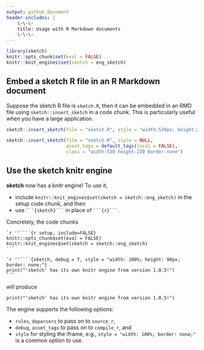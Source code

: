 ```yaml
---
output: github_document
header-includes: |
    \-\-\-  
    title: Usage with R Markdown documents  
    \-\-\-
---    
```


```r
library(sketch)
knitr::opts_chunk$set(eval = FALSE)
knitr::knit_engines$set(sketch = eng_sketch)
```

## Embed a sketch R file in an R Markdown document

Suppose the sketch R file is `sketch.R`, then it can be embedded in an RMD file using `sketch::insert_sketch` in a code chunk. This is particularly useful when you have a large application.

```r
sketch::insert_sketch(file = "sketch.R", style = "width:530px; height:220px; border:none;")
```

```r
sketch::insert_sketch(file = "sketch.R", style = NULL,
                      asset_tags = default_tags(local = FALSE),
                      class = "width-530 height-220 border-none")
```



## Use the sketch knitr engine

**sketch** now has a knitr engine! To use it,

- include `knitr::knit_engines$set(sketch = sketch::eng_sketch)` in the setup code chunk, and then
- use ```` ```{sketch}``` ```` in place of ```` ```{r}``` ````.

Concretely, the code chunks

````
`r ''````{r setup, include=FALSE}
knitr::opts_chunk$set(eval = FALSE)
knitr::knit_engines$set(sketch = sketch::eng_sketch)
```

`r ''````{sketch, debug = T, style = "width: 100%; height: 90px; border: none;"}
print("'sketch' has its own knitr engine from version 1.0.5!")
```
````

will produce

```sketch
print("'sketch' has its own knitr engine from version 1.0.5!")
```

The engine supports the following options:

- `rules`, `deparsers` to pass on to `source_r`,
- `debug`, `asset_tags` to pass on to `compile_r`, and
- `style` for styling the iframe, e.g., `style = "width: 100%; border: none;"` is a common option to use.


<link href="../css/docs-styles.css" rel="stylesheet"></link>
